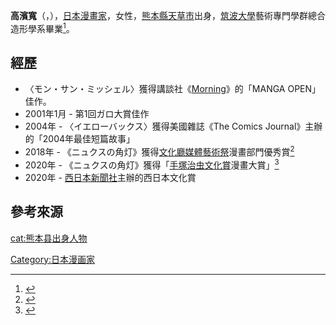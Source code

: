'''高濱寬'''（{{lang-ja|高浜寛}}，{{bd|1977年|4月6日|}}），[[日本漫畫家|日本漫畫家]]，女性，[[熊本縣|熊本縣]][[天草市|天草市]]出身，[[筑波大學|筑波大學]]藝術專門學群總合造形學系畢業<ref>{{Cite web |url=https://news.yahoo.co.jp/feature/1804 |title=アルコール依存を乗り越えてーー漫画家・高浜寛が描く、絶望と再生の物語 |access-date=2021-03-14 |archive-date=2020-11-01 |archive-url=https://web.archive.org/web/20201101000707/https://news.yahoo.co.jp/feature/1804 |dead-url=no }}</ref>。

== 經歷 ==
*〈モン・サン・ミッシェル〉獲得講談社《[[Morning_(漫畫雜誌)|Morning]]》的「MANGA OPEN」佳作。
*2001年1月 - 第1回ガロ大賞佳作
*2004年 - 〈イエローバックス〉獲得美國雜誌《The Comics Journal》主辦的「2004年最佳短篇故事」
*2018年 - 《ニュクスの角灯》獲得[[文化廳媒體藝術祭|文化廳媒體藝術祭]]漫畫部門優秀賞<ref>{{Cite web |url=http://archive.j-mediaarts.jp/festival/2018/manga/works/21m_Nyxs_Lantern/ |title=優秀賞 - ニュクスの角灯 |access-date=2021-03-14 |archive-date=2019-02-12 |archive-url=https://web.archive.org/web/20190212051321/http://archive.j-mediaarts.jp/festival/2018/manga/works/21m_Nyxs_Lantern/ |dead-url=no }}</ref>
*2020年 - 《ニュクスの角灯》獲得「[[手塚治虫文化賞|手塚治虫文化賞]]漫畫大賞」<ref>{{Cite web |url=https://www.bunkanews.jp/article/217264/ |title=手塚治虫文化賞　マンガ大賞はリイド社『ニュクスの角灯（ランタン）』 |access-date=2021-03-14 |archive-date=2021-02-28 |archive-url=https://web.archive.org/web/20210228010035/https://www.bunkanews.jp/article/217264/ |dead-url=no }}</ref>
*2020年 - [[西日本新聞社|西日本新聞社]]主辦的西日本文化賞

==參考來源==
{{Reflist}}

{{手塚治虫文化獎漫畫大獎}}
{{normdaten}}
{{DEFAULTSORT:takahama kan}}
[[Category:日本漫画家|Category:日本漫画家]]
[[cat:熊本县出身人物|cat:熊本县出身人物]]
{{mangaka-stub}}